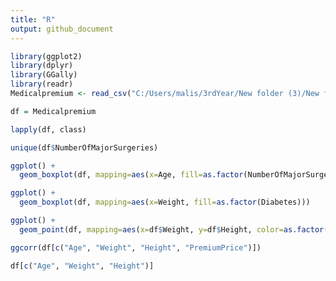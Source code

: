 ```yaml
---
title: "R"
output: github_document
---
```



```r
library(ggplot2)
library(dplyr)
library(GGally)
library(readr)
Medicalpremium <- read_csv("C:/Users/malis/3rdYear/New folder (3)/New folder/Medicalpremium.csv")

df = Medicalpremium

lapply(df, class)

unique(df$NumberOfMajorSurgeries)

ggplot() +
  geom_boxplot(df, mapping=aes(x=Age, fill=as.factor(NumberOfMajorSurgeries)))

```


```r
ggplot() +
  geom_boxplot(df, mapping=aes(x=Weight, fill=as.factor(Diabetes)))
```


```r
ggplot() +
  geom_point(df, mapping=aes(x=df$Weight, y=df$Height, color=as.factor(df$BloodPressureProblems)))
```


```r
ggcorr(df[c("Age", "Weight", "Height", "PremiumPrice")])
```


```r

df[c("Age", "Weight", "Height")]
```


```r
```


```r
```


```r
```


```r
```


```r
```
